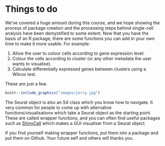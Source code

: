 # Things to do
We've covered a huge amount during this course, and we hope showing the process of package creation and the processing steps behind single-cell analysis have been demystified to some extent. Now that you have the basis of an R package, there are some functions you can add in your own time to make it more usable. For example:

1. Allow the user to colour cells according to gene expression level.
2. Colour the cells according to cluster (or any other metadata the user wants to visualise).
3. Calculate differentially expressed genes between clusters using a Wilcox test.

These are just a few.

```r
knitr::include_graphics("images/jerry.jpg")
```


The Seurat object is also an S4 class which you know how to navigate. It very common for people to come up with alternative functions/visualisations which take a Seurat object as the starting point. These are called wrapper functions, and you can often find useful packages such as [ShinyCell](https://github.com/SGDDNB/ShinyCell) which makes a GUI visualiser from a Seurat object.

If you find yourself making wrapper functions, put them into a package and put them on Github. Your future self and others will thanks you.